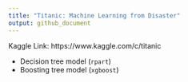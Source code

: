 ```yaml
---
title: "Titanic: Machine Learning from Disaster"
output: github_document
---
```


Kaggle Link: https://www.kaggle.com/c/titanic  

* Decision tree model (`rpart`) 
* Boosting tree model (`xgboost`)   

